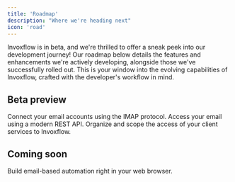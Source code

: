```yaml
---
title: 'Roadmap'
description: "Where we're heading next"
icon: 'road'
---
```


Invoxflow is in beta, and we're thrilled to offer a sneak peek into our development journey!
Our roadmap below details the features and enhancements we're actively developing, alongside those we've successfully rolled out. This is your window into the evolving capabilities of Invoxflow, crafted with the developer's workflow in mind.

## Beta preview

<AccordionGroup>

<Accordion icon="inbox" title="Email account management">
  Connect your email accounts using the IMAP protocol.
</Accordion>
<Accordion icon="envelope-open-text" title="Inbox fetching">
  Access your email using a modern REST API.
</Accordion>
<Accordion icon="terminal" title="API keys">
  Organize and scope the access of your client services to Invoxflow.
</Accordion>


</AccordionGroup>

## Coming soon

<AccordionGroup>

<Accordion icon="message-bot" title="Email apps factory">
  Build email-based automation right in your web browser.
</Accordion>

</AccordionGroup>
